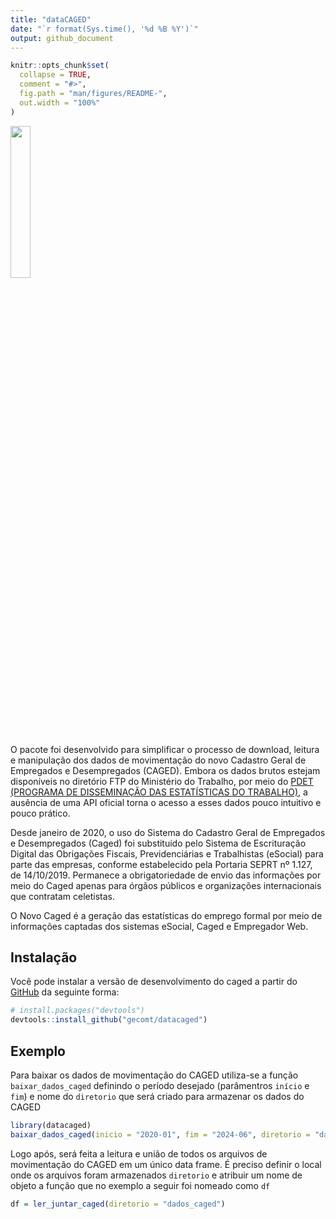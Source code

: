 ```yaml
---
title: "dataCAGED"
date: "`r format(Sys.time(), '%d %B %Y')`"
output: github_document
---
```


<!-- README.md is generated from README.Rmd. Please edit that file -->

```r
knitr::opts_chunk$set(
  collapse = TRUE,
  comment = "#>",
  fig.path = "man/figures/README-",
  out.width = "100%"
)
```

![](man/figures/logo.png){fig-align="center" width="25%"}



<!-- badges: start -->

<!-- badges: end -->

O pacote foi desenvolvido para simplificar o processo de download, leitura e manipulação dos dados de movimentação do novo Cadastro Geral de Empregados e Desempregados (CAGED). Embora os dados brutos estejam disponíveis no diretório FTP do Ministério do Trabalho, por meio do [PDET (PROGRAMA DE DISSEMINAÇÃO DAS ESTATÍSTICAS DO TRABALHO)](ftp://ftp.mtps.gov.br/pdet/microdados/NOVO%%20CAGED/), a ausência de uma API oficial torna o acesso a esses dados pouco intuitivo e pouco prático.

Desde janeiro de 2020, o uso do Sistema do Cadastro Geral de Empregados e Desempregados (Caged) foi substituído pelo Sistema de Escrituração Digital das Obrigações Fiscais, Previdenciárias e Trabalhistas (eSocial) para parte das empresas, conforme estabelecido pela Portaria SEPRT nº 1.127, de 14/10/2019. Permanece a obrigatoriedade de envio das informações por meio do Caged apenas para órgãos públicos e organizações internacionais que contratam celetistas.

O Novo Caged é a geração das estatísticas do emprego formal por meio de informações captadas dos sistemas eSocial, Caged e Empregador Web.

## Instalação

Você pode instalar a versão de desenvolvimento do caged a partir do [GitHub](https://github.com/) da seguinte forma:

``` r
# install.packages("devtools")
devtools::install_github("gecomt/datacaged")
```

## Exemplo

Para baixar os dados de movimentação do CAGED utiliza-se a função `baixar_dados_caged` definindo o período desejado (parâmentros `início` e `fim`) e nome do `diretorio` que será criado para armazenar os dados do CAGED

``` r
library(datacaged)
baixar_dados_caged(inicio = "2020-01", fim = "2024-06", diretorio = "dados_caged")
```

Logo após, será feita a leitura e união de todos os arquivos de movimentação do CAGED em um único data frame. É preciso definir o local onde os arquivos foram armazenados `diretorio` e atribuir um nome de objeto a função que no exemplo a seguir foi nomeado como `df`

``` r
df = ler_juntar_caged(diretorio = "dados_caged") 
```
